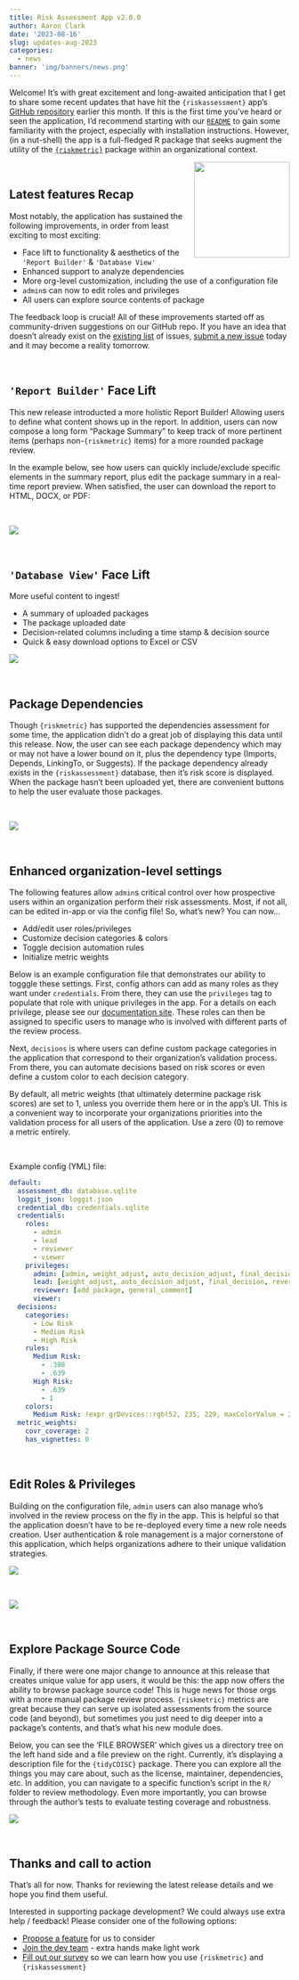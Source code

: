 ```yaml
---
title: Risk Assessment App v2.0.0
author: Aaron Clark
date: '2023-08-16'
slug: updates-aug-2023
categories: 
  - news
banner: 'img/banners/news.png'
---
```


Welcome! It's with great excitement and long-awaited anticipation that I get to share some recent updates that have hit the `{riskassessment}` app's [GitHub repository](https://github.com/pharmaR/riskassessment) earlier this month. If this is the first time you've heard or seen the application, I'd recommend starting with our [`README`](https://github.com/pharmaR/riskassessment#readme) to gain some familiarity with the project, especially with installation instructions. However, (in a nut-shell) the app is a full-fledged R package that seeks augment the utility of the [`{riskmetric}`](https://github.com/pharmaR/riskmetric) package within an organizational context.


<a href='https://bit.ly/raa_docs'><img src="../../static/blog/2023-08-16-riskassessment-new-release-updates_files/riskassessment_logo.png" align="right" height="172" style="float:right; height:172px;"/></a>



<br>

## Latest features Recap

Most notably, the application has sustained the following improvements, in order from least exciting to most exciting:

* Face lift to functionality & aesthetics of the `'Report Builder'` & `'Database View'`
* Enhanced support to analyze dependencies
* More org-level customization, including the use of a configuration file 
* `admin`s can now to edit roles and privileges
* All users can explore source contents of package

The feedback loop is crucial! All of these improvements started off as community-driven suggestions on our GitHub repo. If you have an idea that doesn't already exist on the [existing list](https://github.com/pharmaR/riskassessment/issues) of issues, [submit a new issue](https://github.com/pharmaR/riskassessment/issues/new) today and it may become a reality tomorrow.


<br>


## `'Report Builder'` Face Lift

This new release introducted a more holistic Report Builder! Allowing users to define what content shows up in the report. In addition, users can now compose a long form "Package Summary" to keep track of more pertinent items (perhaps non-`{riskmetric}` items) for a more rounded package review.

In the example below, see how users can quickly include/exclude specific elements in the summary report, plus edit the package summary in a real-time report preview. When satisfied, the user can download the report to HTML, DOCX, or PDF:

<br>

  
![](../../static/blog/2023-08-16-riskassessment-new-release-updates_files/report_builder.gif)



<br>

## `'Database View'` Face Lift 

More useful content to ingest!

  * A summary of uploaded packages
  * The package uploaded date
  * Decision-related columns including a time stamp & decision source
  * Quick & easy download options to Excel or CSV


![](../../static/blog/2023-08-16-riskassessment-new-release-updates_files/uploaded_pkgs.png)




<br>

## Package Dependencies

Though `{riskmetric}` has supported the dependencies assessment for some time, the application didn't do a great job of displaying this data until this release. Now, the user can see each package dependency which may or may not have a lower bound on it, plus the dependency type (Imports, Depends, LinkingTo, or Suggests). If the package dependency already exists in the `{riskassessment}` database, then it's risk score is displayed. When the package hasn't been uploaded yet, there are convenient buttons to help the user evaluate those packages.

<br>

![](../../static/blog/2023-08-16-riskassessment-new-release-updates_files/dependencies.png)






<br>

## Enhanced organization-level settings


The following features allow `admin`s critical control over how prospective users within an organization perform their risk assessments. Most, if not all, can be edited in-app or via the config file! So, what's new? You can now...

* Add/edit user roles/privileges
* Customize decision categories & colors
* Toggle decision automation rules
* Initialize metric weights

Below is an example configuration file that demonstrates our ability to togggle these settings. First, config athors can add as many roles as they want under `credentials`. From there, they can use the `privileges` tag to populate that role with unique privileges in the app. For a details on each privilege, please see our [documentation site](https://pharmar.github.io/riskassessment/articles/User_Roles_and_Privileges.html#privileges). These roles can then be assigned to specific users to manage who is involved with different parts of the review process.

Next, `decisions` is where users can define custom package categories in the application that correspond to their organization's validation process. From there, you can automate decisions based on risk scores or even define a custom color to each decision category.

By default, all metric weights (that ultimately determine package risk scores) are set to 1, unless you override them here or in the app's UI. This is a convenient way to incorporate your organizations priorities into the validation process for all users of the application. Use a zero (0) to remove a metric entirely.

<br>

Example config (YML) file:

```yml
default:
  assessment_db: database.sqlite
  loggit_json: loggit.json
  credential_db: credentials.sqlite
  credentials:
    roles:
      - admin
      - lead
      - reviewer
      - viewer
    privileges:
      admin: [admin, weight_adjust, auto_decision_adjust, final_decision, revert_decision, add_package, delete_package, overall_comment, general_comment]
      lead: [weight_adjust, auto_decision_adjust, final_decision, revert_decision, add_package, delete_package, overall_comment, general_comment]
      reviewer: [add_package, general_comment]
      viewer:
  decisions:
    categories:
      - Low Risk
      - Medium Risk
      - High Risk
    rules:
      Medium Risk:
        - .398
        - .639
      High Risk:
        - .639
        - 1
    colors:
      Medium Risk: !expr grDevices::rgb(52, 235, 229, maxColorValue = 255)
  metric_weights:
    covr_coverage: 2
    has_vignettes: 0
```





<br>

## Edit Roles & Privileges

Building on the configuration file, `admin` users can also manage who's involved in the review process on the fly in the app. This is helpful so that the application doesn't have to be re-deployed every time a new role needs creation. User authentication & role management is a major cornerstone of this application, which helps organizations adhere to their unique validation strategies.

![](../../static/blog/2023-08-16-riskassessment-new-release-updates_files/roles_privileges.png)

<br>

![](../../static/blog/2023-08-16-riskassessment-new-release-updates_files/edit_roles.png)


<br>

## Explore Package Source Code

Finally, if there were one major change to announce at this release that creates unique value for app users, it would be this: the app now offers the ability to browse package source code! This is huge news for those orgs with a more manual package review process. `{riskmetric}` metrics are great because they can serve up isolated assessments from the source code (and beyond), but sometimes you just need to dig deeper into a package's contents, and that's what his new module does. 

Below, you can see the 'FILE BROWSER' which gives us a directory tree on the left hand side and a file preview on the right. Currently, it's displaying a description file for the `{tidyCDISC}` package. There you can explore all the things you may care about, such as the license, maintainer, dependencies, etc. In addition, you can navigate to a specific function's script in the `R/` folder to review methodology. Even more importantly, you can browse through the author's tests to evaluate testing coverage and robustness.

![](../../static/blog/2023-08-16-riskassessment-new-release-updates_files/source_explorer.png)


<br>

## Thanks and call to action

That's all for now. Thanks for reviewing the latest release details and we hope you find them useful.

Interested in supporting package development? We could always use extra help / feedback! Please consider one of the following options:

* [Propose a feature](https://github.com/pharmaR/riskassessment/issues/new) for us to consider
* [Join the dev team](https://www.pharmar.org/contribute/) - extra hands make light work
* [Fill out our survey](https://bit.ly/risk_survey) so we can learn how you use `{riskmetric}` and `{riskassessment}`

<br>

<br>



